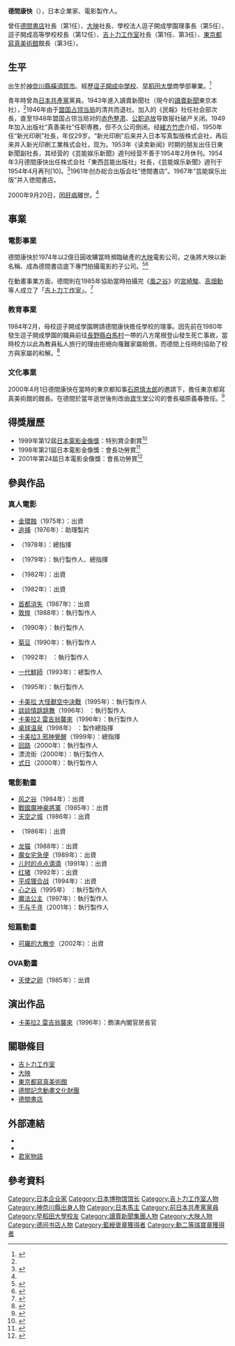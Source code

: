 {{noteTA
|G1=Ghibli
}}
{{Infobox person
| name                      = 德間 康快
| birth_date                = {{Birth date|1921|10|25}}
| birth_place               = {{JAP}}[[神奈川縣|神奈川縣]][[橫須賀市|橫須賀市]]
| death_date                = {{Death date and age|2000|09|20|1921|10|25}}
| death_place               = {{JAP}}[[日本医科大学|日本医科大学]]附屬醫院<ref>{{Cite web |url=http://www.cinematopics.com/cinema/news/output.php?news_seq=830 |script-title=ja:徳間書店社長の徳間康快氏が死去 |work=Cinema Topics |date=2000年9月21日 |accessdate=2013年2月23日 |archive-url=https://web.archive.org/web/20160304203733/http://www.cinematopics.com/cinema/news/output.php?news_seq=830 |archive-date=2016年3月4日 |dead-url=yes }}</ref>
| death_cause               = 肝功能衰竭<ref name="asahi">{{Cite web |url=http://www.asahi-net.or.jp/~hn7y-mur/mononoke/monotopic.htm |script-title=ja:徳間康快・徳間書店社長 逝去 |author={{lang|ja|もーり}} |accessdate=2013年2月23日 |archive-date=2016年3月4日 |archive-url=https://web.archive.org/web/20160304211259/http://www.asahi-net.or.jp/~hn7y-mur/mononoke/monotopic.htm |dead-url=no }}</ref>
| nationality               = {{JPN}}
| education                 = [[早稻田大學|早稻田大學]]商學部
| occupation                = 企業家<br>電影製作人
| organization              = [[德間書店|德間書店]]
| awards                    = 第12、21、24屆[[日本電影金像獎|日本電影金像獎]]受獎
}}
'''德間康快'''（{{bd|1921年|10月25日|2000年|9月20日}}），日本企業家、電影製作人。

曾任[[德間書店|德間書店]]社長（第1任）、[[大映|大映]]社長、學校法人逗子開成學園理事長（第5任）、逗子開成高等學校校長（第12任）、[[吉卜力工作室|吉卜力工作室]]社長（第1任、第3任）、[[東京都寫真美術館|東京都寫真美術館]]館長（第3任）。

==生平==
出生於[[神奈川縣|神奈川縣]][[橫須賀市|橫須賀市]]。經歷[[逗子開成中學校|逗子開成中學校]]、[[早稻田大學|早稻田大學]]商學部畢業。<ref name="Nikkei">{{Cite web |url=http://www.nikkeibp.co.jp/archives/113/113423.html |script-title=ja:徳間康快氏逝って映画界にささやかれる二つの不安 |work=Nikkei BP |date=2000年10月3日 |accessdate=2013年2月23日 |deadurl=yes |archiveurl=https://web.archive.org/web/20100407235047/http://www.nikkeibp.co.jp/archives/113/113423.html |archivedate=2010年4月7日 }}</ref>

青年時曾為[[日本共產黨|日本共產黨]]黨員。1943年進入讀賣新聞社（現今的[[讀賣新聞|讀賣新聞]]東京本社），<ref name="Nikkei" />1946年由于[[驻日盟军总司令部|盟国占领当局]]的清共而退社。加入{{tsl|ja|松本重治}}的《民報》社任社会部次長，直至1948年盟国占领当局对{{tsl|ja|松本重治}}的[[赤色整肃|赤色整肃]]、[[公职追放|公职追放]]导致报社破产关闭。1949年加入出版社“真善美社”任职専務，但不久公司倒闭。经[[緒方竹虎|緒方竹虎]]介绍，1950年任“新光印刷”社長，年仅29岁。“新光印刷”后来并入日本写真製版株式会社，再后来并入新光印刷工業株式会社，现为{{tsl|ja|アサガミプレスセンター|徳間印务中心}}。1953年《读卖新闻》时期的朋友{{tsl|ja|竹井博友}}出任日東新聞副社長，其经营的《芸能娱乐新聞》週刊经营不善于1954年2月休刊。1954年3月德間康快出任株式会社「東西芸能出版社」社長，《芸能娱乐新聞》週刊于1954年4月再刊[10]。<ref>{{Cite web |url=http://www.tokuma.jp/company/profile.html |script-title=ja:会社概要 |work=[[德間書店|德間書店]] |accessdate=2013年2月23日 |archive-url=https://web.archive.org/web/20180131210815/http://www.tokuma.jp/company/profile.html |archive-date=2018年1月31日 |dead-url=yes }}</ref>1961年创办総合出版会社“徳間書店”。1967年“芸能娱乐出版”并入徳間書店。 

2000年9月20日，因[[肝病|肝病]]離世。<ref name="asahi" />

== 事業 ==
=== 電影事業 ===
{{main|大映}}
{{main|吉卜力工作室}}
德間康快於1974年以2億日圓收購當時瀕臨破產的[[大映|大映]]電影公司，之後將大映以{{nihongo|「大映電影株式會社」|大映映画株式会社}}新名稱、成為德間書店底下專門拍攝電影的子公司。<ref>{{Cite web |url=http://www.daiei70th.jp/history.html |script-title=ja:大映の歴史 |work=大映 |accessdate=2013年2月23日 |deadurl=yes |archiveurl=https://web.archive.org/web/20130106102326/http://www.daiei70th.jp/history.html |archivedate=2013年1月6日 }}</ref><ref>{{cite book |script-title=ja:日本映画発達史5 映像時代の到来 |publisher=中央公論社 |author=田中純一郎 |id=B000J7X38A |page=299頁 |language=ja |date=1980年6月 |accessdate=2013年2月23日 }}</ref>

在動畫事業方面，德間則在1985年協助當時拍攝完《[[風之谷_(電影)|風之谷]]》的[[宮崎駿|宮崎駿]]、[[高畑勳|高畑勳]]等人成立了「[[吉卜力工作室|吉卜力工作室]]」。<ref>{{Cite web |url=http://www.ghibli.jp/30profile/000152.html |script-title=ja:スタジオジブリの歴史 |work=[[吉卜力工作室|吉卜力工作室]] |accessdate=2013年2月23日 |archive-date=2016年10月26日 |archive-url=https://web.archive.org/web/20161026141206/http://www.ghibli.jp/30profile/000152.html |dead-url=no }}</ref>

=== 教育事業 ===
{{main|逗子開成中等學校}}
{{main|逗子開成高等學校}}
1984年2月，母校逗子開成學園聘請德間康快擔任學校的理事。因先前在1980年發生逗子開成學園的職員前往[[長野縣|長野縣]][[白馬村|白馬村]]一帶的八方尾根登山發生死亡事故，當時校方以此為教員私人旅行的理由拒絕向罹難家屬賠償，而德間上任時則協助了校方與家屬的和解。<ref>{{Cite web |url=http://www.zushi-kaisei.ac.jp/about/history.html |script-title=ja:110年の歩み |work=逗子開成學園 |accessdate=2013年2月23日 |archive-date=2019年7月30日 |archive-url=https://web.archive.org/web/20190730202702/http://www.zushi-kaisei.ac.jp/about/history.html |dead-url=no }}</ref>

=== 文化事業 ===
{{main|東京都寫真美術館}}
2000年4月1日德間康快在當時的東京都知事[[石原慎太郎|石原慎太郎]]的邀請下，擔任東京都寫真美術館的館長。在德間於當年逝世後則改由[[資生堂|資生堂]]公司的會長福原義春擔任。<ref>{{Cite web |url=http://www.cinema-st.com/mini/m023.html |script-title=ja:東京都写真美術館 |work=東京都寫真美術館 |accessdate=2013年2月23日 |archive-date=2016年8月18日 |archive-url=https://web.archive.org/web/20160818201633/http://www.cinema-st.com/mini/m023.html |dead-url=no }}</ref>

== 得獎履歷 ==
*1989年第12屆[[日本電影金像獎|日本電影金像獎]]：特別賞企劃賞<ref>{{Cite web |url=http://www.japan-academy-prize.jp/prizes/?t=12 |script-title=ja:第12回日本アカデミー賞優秀作品 |work=[[日本電影金像獎|日本電影金像獎]] |accessdate=2013年2月23日 |archive-date=2020年10月21日 |archive-url=https://web.archive.org/web/20201021162754/https://www.japan-academy-prize.jp/prizes/?t=12 |dead-url=no }}</ref>
*1998年第21屆日本電影金像獎：會長功勞賞<ref>{{Cite web |url=http://www.japan-academy-prize.jp/prizes/?t=21#title23 |script-title=ja:第21回日本アカデミー賞優秀作品 |work=[[日本電影金像獎|日本電影金像獎]] |accessdate=2013年2月23日 |archive-date=2017年9月3日 |archive-url=https://web.archive.org/web/20170903222412/http://www.japan-academy-prize.jp/prizes/?t=21#title23 |dead-url=no }}</ref>
*2001年第24屆日本電影金像獎：會長功勞賞<ref>{{Cite web |url=http://www.japan-academy-prize.jp/prizes/?t=24 |script-title=ja:第24回日本アカデミー賞優秀作品 |work=[[日本電影金像獎|日本電影金像獎]] |accessdate=2013年2月23日 |archive-date=2021年1月19日 |archive-url=https://web.archive.org/web/20210119144423/https://www.japan-academy-prize.jp/prizes/?t=24 |dead-url=no }}</ref>

== 參與作品 ==
=== 真人電影 ===
*[[金環蝕|金環蝕]]（1975年）：出資
*[[追捕_(電影)|追捕]]（1976年）：助理製片
*{{lang|ja|ダイナマイトどんどん}}（1978年）：總指揮
*{{lang|ja|黄金の犬}}（1979年）：執行製作人、總指揮
*{{lang|ja|未完の対局}}（1982年）：出資
*{{lang|ja|雪華葬刺し}}（1982年）：出資
*[[首都消失|首都消失]]（1987年）：出資
*[[敦煌_(電影)|敦煌]]（1988年）：執行製作人
*{{lang|ja|遥かなる甲子園}}（1990年）：執行製作人
*[[菊豆|菊豆]]（1990年）：執行製作人
*{{lang|ja|おろしや国酔夢譚}}（1992年） ：執行製作人
*[[一代鮮師|一代鮮師]]（1993年）：總製作人
*{{lang|ja|キャンプで逢いましょう}}（1995年）：執行製作人
*[[卡美拉_大怪獸空中決戰|卡美拉 大怪獸空中決戰]]（1995年）：執行製作人
*[[談談情跳跳舞|談談情跳跳舞]]（1996年） ：執行製作人
*[[卡美拉2_雷吉翁襲來|卡美拉2 雷吉翁襲來]]（1996年）：執行製作人
*[[桌球温泉|桌球温泉]]（1998年） ：製作總指揮
*[[卡美拉3_邪神覺醒|卡美拉3 邪神覺醒]]（1999年）：總指揮
*[[回路_(電影)|回路]]（2000年）：執行製作人
*漂流街（2000年）：執行製作人
*[[式日|式日]]（2000年）：執行製作人

=== 電影動畫 ===
*[[風之谷_(電影)|风之谷]]（1984年）：出資
*[[戰國魔神豪將軍#電影版|戰國魔神豪將軍]]（1985年）：出資
*[[天空之城|天空之城]]（1986年）：出資
*{{lang|ja|ネオ・ヒロイック・ファンタジア アリオン}}（1986年）：出資
*[[龙猫|龙猫]]（1988年）：出資
*[[魔女宅急便|魔女宅急便]]（1989年）：出資
*[[儿时的点点滴滴|儿时的点点滴滴]]（1991年）：出資
*[[红猪|红猪]]（1992年）：出資
*[[平成狸合战|平成狸合战]]（1994年）：出資
*[[心之谷|心之谷]]（1995年） ：執行製作人
*[[魔法公主|魔法公主]]（1997年）：執行製作人
*[[千与千寻|千与千寻]]（2001年）：執行製作人

=== 短篇動畫 ===
*[[可羅的大散步|可羅的大散步]]（2002年）：出資

=== OVA動畫 ===
*[[天使之卵_(動畫)|天使之卵]]（1985年）：出資

== 演出作品 ==
*[[卡美拉2_雷吉翁襲來|卡美拉2 雷吉翁襲來]]（1996年）：飾演內閣官房長官

== 關聯條目 ==
*[[吉卜力工作室|吉卜力工作室]]
*[[大映|大映]]
*[[東京都寫真美術館|東京都寫真美術館]]
*[[德間記念動畫文化財團|德間記念動畫文化財團]]
*[[德間書店|德間書店]]

== 外部連結 ==
* {{jmdb name|0312440}}
* {{IMDb name|id=0865807|name=Yasuyoshi Tokuma}}
* [http://kunkemonogatari.blog73.fc2.com/blog-entry-62.html 君家物語] {{Wayback|url=http://kunkemonogatari.blog73.fc2.com/blog-entry-62.html |date=20201028222434 }}

== 參考資料 ==
{{reflist}}

{{吉卜力工作室}}
{{Gamera}}

{{DEFAULTSORT:Tokuma Yasuyoshi}}
[[Category:日本企业家|Category:日本企业家]]
[[Category:日本博物馆馆长|Category:日本博物馆馆长]]
[[Category:吉卜力工作室人物|Category:吉卜力工作室人物]]
[[Category:神奈川縣出身人物|Category:神奈川縣出身人物]]
[[Category:日本馬主|Category:日本馬主]]
[[Category:前日本共產黨黨員|Category:前日本共產黨黨員]]
[[Category:早稻田大學校友|Category:早稻田大學校友]]
[[Category:讀賣新聞集團人物|Category:讀賣新聞集團人物]]
[[Category:大映人物|Category:大映人物]]
[[Category:德间书店人物|Category:德间书店人物]]
[[Category:藍綬褒章獲得者|Category:藍綬褒章獲得者]]
[[Category:勳二等瑞寶章獲得者|Category:勳二等瑞寶章獲得者]]